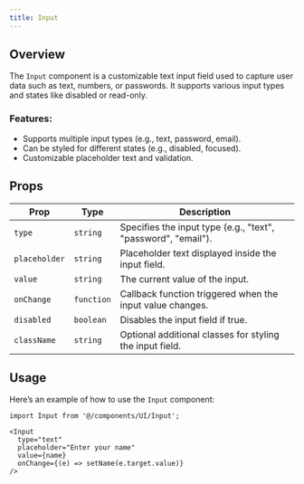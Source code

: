 ```yaml
---
title: Input 
---
```


## Overview

The `Input` component is a customizable text input field used to capture user data such as text, numbers, or passwords. It supports various input types and states like disabled or read-only.

### Features:
- Supports multiple input types (e.g., text, password, email).
- Can be styled for different states (e.g., disabled, focused).
- Customizable placeholder text and validation.

## Props

| Prop        | Type       | Description                                                         |
| ----------- | ---------- | ------------------------------------------------------------------- |
| `type`      | `string`   | Specifies the input type (e.g., "text", "password", "email").        |
| `placeholder`| `string`  | Placeholder text displayed inside the input field.                   |
| `value`     | `string`   | The current value of the input.                                      |
| `onChange`  | `function` | Callback function triggered when the input value changes.            |
| `disabled`  | `boolean`  | Disables the input field if true.                                    |
| `className` | `string`   | Optional additional classes for styling the input field.             |

## Usage

Here’s an example of how to use the `Input` component:

```tsx
import Input from '@/components/UI/Input';

<Input
  type="text"
  placeholder="Enter your name"
  value={name}
  onChange={(e) => setName(e.target.value)}
/>

